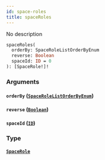 ```yaml
---
id: space-roles
title: spaceRoles
---
```


No description

```graphql
spaceRoles(
  orderBy: SpaceRoleListOrderByEnum
  reverse: Boolean
  spaceId: ID = 0
): [SpaceRole!]!

```

### Arguments

#### `orderBy` ([`SpaceRoleListOrderByEnum`](/graphql/enums/space-role-list-order-by-enum))

#### `reverse` ([`Boolean`](/graphql/scalars/boolean))

#### `spaceId` ([`ID`](/graphql/scalars/id))

### Type

#### [`SpaceRole`](/graphql/objects/space-role)
